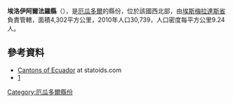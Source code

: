 {{Coord|1|15|N|79|0|W|display=title}}

'''埃洛伊阿爾法羅縣'''（{{lang-es|Cantón Eloy Alfaro}}），是[[厄瓜多爾|厄瓜多爾]]的縣份，位於該國西北部，由[[埃斯梅拉達斯省|埃斯梅拉達斯省]]負責管轄，面積4,302平方公里，2010年人口30,739，人口密度每平方公里9.24人。

==參考資料==
*[http://www.statoids.com/yec.html Cantons of Ecuador]{{Wayback|url=http://www.statoids.com/yec.html |date=20110628180130 }} at statoids.com
*[http://www.ecuadorencifras.gob.ec/resultados/]{{Wayback|url=http://www.ecuadorencifras.gob.ec/resultados/ |date=20170724030253 }}

{{厄瓜多爾縣份}}

[[Category:厄瓜多爾縣份|Category:厄瓜多爾縣份]]


{{Ecuador-geo-stub}}